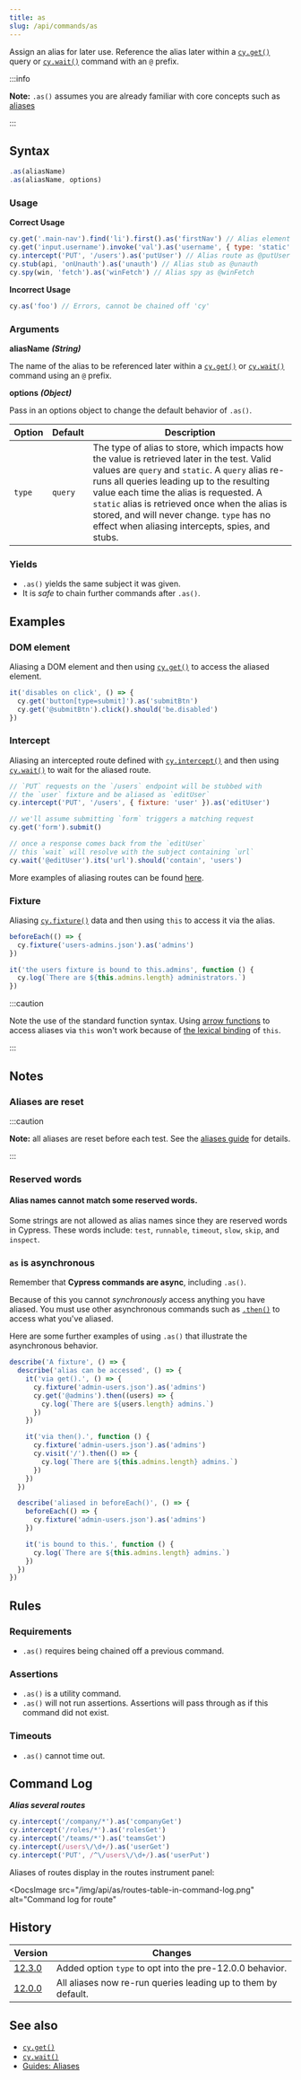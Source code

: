 ```yaml
---
title: as
slug: /api/commands/as
---
```


Assign an alias for later use. Reference the alias later within a
[`cy.get()`](/api/commands/get) query or [`cy.wait()`](/api/commands/wait)
command with an `@` prefix.

:::info

**Note:** `.as()` assumes you are already familiar with core concepts such as
[aliases](/guides/core-concepts/variables-and-aliases)

:::

## Syntax

```javascript
.as(aliasName)
.as(aliasName, options)
```

### Usage

**<Icon name="check-circle" color="green" /> Correct Usage**

```javascript
cy.get('.main-nav').find('li').first().as('firstNav') // Alias element as @firstNav
cy.get('input.username').invoke('val').as('username', { type: 'static' }) // Alias that references the value at the time the alias was created
cy.intercept('PUT', '/users').as('putUser') // Alias route as @putUser
cy.stub(api, 'onUnauth').as('unauth') // Alias stub as @unauth
cy.spy(win, 'fetch').as('winFetch') // Alias spy as @winFetch
```

**<Icon name="exclamation-triangle" color="red" /> Incorrect Usage**

```javascript
cy.as('foo') // Errors, cannot be chained off 'cy'
```

### Arguments

**<Icon name="angle-right" /> aliasName** **_(String)_**

The name of the alias to be referenced later within a
[`cy.get()`](/api/commands/get) or [`cy.wait()`](/api/commands/wait) command
using an `@` prefix.

**<Icon name="angle-right"></Icon> options** **_(Object)_**

Pass in an options object to change the default behavior of `.as()`.

| Option | Default | Description                                                                                                                                                                                                                                                                                                                                                                                 |
| ------ | ------- | ------------------------------------------------------------------------------------------------------------------------------------------------------------------------------------------------------------------------------------------------------------------------------------------------------------------------------------------------------------------------------------------- |
| `type` | `query` | The type of alias to store, which impacts how the value is retrieved later in the test. Valid values are `query` and `static`. A `query` alias re-runs all queries leading up to the resulting value each time the alias is requested. A `static` alias is retrieved once when the alias is stored, and will never change. `type` has no effect when aliasing intercepts, spies, and stubs. |

### Yields [<Icon name="question-circle"/>](/guides/core-concepts/introduction-to-cypress#Subject-Management)

- `.as()` yields the same subject it was given.
- It is _safe_ to chain further commands after `.as()`.

## Examples

### DOM element

Aliasing a DOM element and then using [`cy.get()`](/api/commands/get) to access
the aliased element.

```javascript
it('disables on click', () => {
  cy.get('button[type=submit]').as('submitBtn')
  cy.get('@submitBtn').click().should('be.disabled')
})
```

### Intercept

Aliasing an intercepted route defined with
[`cy.intercept()`](/api/commands/intercept) and then using
[`cy.wait()`](/api/commands/wait) to wait for the aliased route.

```javascript
// `PUT` requests on the `/users` endpoint will be stubbed with
// the `user` fixture and be aliased as `editUser`
cy.intercept('PUT', '/users', { fixture: 'user' }).as('editUser')

// we'll assume submitting `form` triggers a matching request
cy.get('form').submit()

// once a response comes back from the `editUser`
// this `wait` will resolve with the subject containing `url`
cy.wait('@editUser').its('url').should('contain', 'users')
```

More examples of aliasing routes can be found
[here](/api/commands/intercept#Aliasing-an-intercepted-route).

### Fixture

Aliasing [`cy.fixture()`](/api/commands/fixture) data and then using `this` to
access it via the alias.

```javascript
beforeEach(() => {
  cy.fixture('users-admins.json').as('admins')
})

it('the users fixture is bound to this.admins', function () {
  cy.log(`There are ${this.admins.length} administrators.`)
})
```

:::caution

Note the use of the standard function syntax. Using
[arrow functions](https://developer.mozilla.org/en-US/docs/Web/JavaScript/Reference/Functions/Arrow_functions)
to access aliases via `this` won't work because of
[the lexical binding](https://developer.mozilla.org/en-US/docs/Web/JavaScript/Reference/Functions/Arrow_functions#No_separate_this)
of `this`.

:::

## Notes

### Aliases are reset

:::caution

**Note:** all aliases are reset before each test. See the
[aliases guide](/guides/core-concepts/variables-and-aliases) for details.

:::

### Reserved words

#### Alias names cannot match some reserved words.

Some strings are not allowed as alias names since they are reserved words in
Cypress. These words include: `test`, `runnable`, `timeout`, `slow`, `skip`, and
`inspect`.

### `as` is asynchronous

Remember that **Cypress commands are async**, including `.as()`.

Because of this you cannot _synchronously_ access anything you have aliased. You
must use other asynchronous commands such as [`.then()`](/api/commands/then) to
access what you've aliased.

Here are some further examples of using `.as()` that illustrate the asynchronous
behavior.

```javascript
describe('A fixture', () => {
  describe('alias can be accessed', () => {
    it('via get().', () => {
      cy.fixture('admin-users.json').as('admins')
      cy.get('@admins').then((users) => {
        cy.log(`There are ${users.length} admins.`)
      })
    })

    it('via then().', function () {
      cy.fixture('admin-users.json').as('admins')
      cy.visit('/').then(() => {
        cy.log(`There are ${this.admins.length} admins.`)
      })
    })
  })

  describe('aliased in beforeEach()', () => {
    beforeEach(() => {
      cy.fixture('admin-users.json').as('admins')
    })

    it('is bound to this.', function () {
      cy.log(`There are ${this.admins.length} admins.`)
    })
  })
})
```

## Rules

### Requirements [<Icon name="question-circle"/>](/guides/core-concepts/introduction-to-cypress#Chains-of-Commands)

- `.as()` requires being chained off a previous command.

### Assertions [<Icon name="question-circle"/>](/guides/core-concepts/introduction-to-cypress#Assertions)

- `.as()` is a utility command.</li><li>`.as()` will not run assertions.
  Assertions will pass through as if this command did not exist.

### Timeouts [<Icon name="question-circle"/>](/guides/core-concepts/introduction-to-cypress#Timeouts)

- `.as()` cannot time out.

## Command Log

**_Alias several routes_**

```javascript
cy.intercept('/company/*').as('companyGet')
cy.intercept('/roles/*').as('rolesGet')
cy.intercept('/teams/*').as('teamsGet')
cy.intercept(/users\/\d+/).as('userGet')
cy.intercept('PUT', /^\/users\/\d+/).as('userPut')
```

Aliases of routes display in the routes instrument panel:

<DocsImage
  src="/img/api/as/routes-table-in-command-log.png"
  alt="Command log for route"
></DocsImage>

## History

| Version                                       | Changes                                                       |
| --------------------------------------------- | ------------------------------------------------------------- |
| [12.3.0](/guides/references/changelog#12-3-0) | Added option `type` to opt into the pre-12.0.0 behavior.      |
| [12.0.0](/guides/references/changelog#12-0-0) | All aliases now re-run queries leading up to them by default. |

## See also

- [`cy.get()`](/api/commands/get)
- [`cy.wait()`](/api/commands/wait)
- [Guides: Aliases](/guides/core-concepts/variables-and-aliases)

